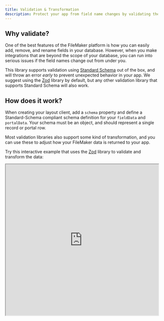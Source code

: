 ```yaml
---
title: Validation & Transformation
description: Protect your app from field name changes by validating the shape of the data returned from the FileMaker Data API.
---
```



## Why validate?

One of the best features of the FileMaker platform is how you can easily add, remove, and rename fields in your database. However, when you make integrations that are beyond the scope of your database, you can run into serious issues if the field names change out from under you.

This library supports validation using [Standard Schema](https://standardschema.dev/) out of the box, and will throw an error _early_ to prevent unexpected behavior in your app. We suggest using the [Zod](https://zod.dev) library by default, but any other validation library that supports Standard Schema will also work.

## How does it work?

When creating your layout client, add a `schema` property and define a Standard-Schema compliant schema definition for your `fieldData` and `portalData`. Your schema must be an object, and should represent a single record or portal row.

Most validation libraries also support some kind of transformation, and you can use these to adjust how your FileMaker data is returned to your app.

Try this interactive example that uses the [Zod](https://zod.dev/) library to validate and transform the data:

<iframe
  src="https://stackblitz.com/edit/proofkit-examples?embed=1&file=src%2Fvalidator.ts&hideExplorer=1&hideNavigation=1&view=editor&terminalHeight=0"
  className="w-full"
  width="100%"
  height="500"
/>

## Handling errors

If you define a schema, each method that you call may cause the API request to throw a validation error, thus no data returned to your application (even if the FileMaker Server gave an OK status code). You should always try/catch these methods and update your schemas when your field names change. The easiest way to keep your schemas up to date is with the [@proofkit/typegen](/docs/typegen) package.

## Typegen Integration

If you use [@proofkit/typegen](/docs/typegen) or [@proofkit/cli](/docs/cli) to generate the layout-specific clients, it will automatically generate zod validators also.

These generated files should **never** be edited, since your changes would just be overwritten the next time you run an update to your schema. However, you can and should add overrides to the files at the root of your schemas, as only the files in the `client` and `generated` folders will be overwritten.
